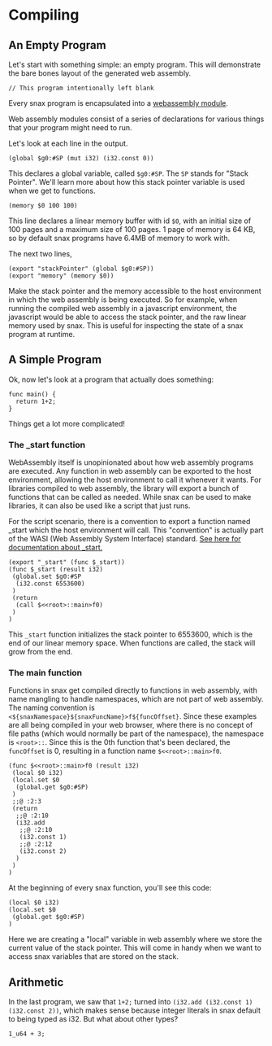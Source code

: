 # Compiling

## An Empty Program

Let's start with something simple: an empty program. This will demonstrate
the bare bones layout of the generated web assembly.

```snax-wat
// This program intentionally left blank
```

Every snax program is encapsulated into a [webassembly module](https://webassembly.github.io/spec/core/text/modules.html).

Web assembly modules consist of a series of declarations for various things that your program might need to run.

Let's look at each line in the output.

```wat
(global $g0:#SP (mut i32) (i32.const 0))
```

This declares a global variable, called `$g0:#SP`. The `SP` stands for "Stack Pointer". We'll learn more about how this stack pointer variable is used when we get to functions.

```wat
(memory $0 100 100)
```

This line declares a linear memory buffer with id `$0`, with an initial size of 100 pages and a maximum size of 100 pages. 1 page of memory is 64 KB, so by default snax programs have 6.4MB of
memory to work with.

The next two lines,

```wat
(export "stackPointer" (global $g0:#SP))
(export "memory" (memory $0))
```

Make the stack pointer and the memory accessible to the host environment in which the web assembly is
being executed. So for example, when running the compiled web assembly in a javascript environment,
the javascript would be able to access the stack pointer, and the raw linear memory used by snax.
This is useful for inspecting the state of a snax program at runtime.

## A Simple Program

Ok, now let's look at a program that actually does something:

```snax-wat
func main() {
  return 1+2;
}
```

Things get a lot more complicated!

### The _start function

WebAssembly itself is unopinionated about how web assembly programs are executed. Any function in web assembly can be exported to the host environment, allowing the host environment to call it whenever it wants. For libraries compiled to web assembly, the library will export a bunch of functions that
can be called as needed. While snax can be used to make libraries, it can also be used like a script
that just runs.

For the script scenario, there is a convention to export a function named _start which the host
environment will call. This "convention" is actually part of the WASI (Web Assembly System Interface) standard. [See here for documentation about _start.](https://nodejs.org/api/wasi.html#wasistartinstance)

```wat
(export "_start" (func $_start))
(func $_start (result i32)
 (global.set $g0:#SP
  (i32.const 6553600)
 )
 (return
  (call $<<root>::main>f0)
 )
)
```

This `_start` function initializes the stack pointer to 6553600, which is the end of our linear memory space. When functions are called, the stack will grow from the end.

### The main function

Functions in snax get compiled directly to functions in web assembly, with name mangling to handle
namespaces, which are not part of web assembly. The naming convention is `<${snaxNamespace}${snaxFuncName}>f${funcOffset}`. Since these examples are all being compiled in your web browser, where there is
no concept of file paths (which would normally be part of the namespace), the namespace is `<root>::`. Since this is the 0th function that's been declared, the `funcOffset` is 0, resulting in a function name `$<<root>::main>f0`.

```wat
(func $<<root>::main>f0 (result i32)
 (local $0 i32)
 (local.set $0
  (global.get $g0:#SP)
 )
 ;;@ :2:3
 (return
  ;;@ :2:10
  (i32.add
   ;;@ :2:10
   (i32.const 1)
   ;;@ :2:12
   (i32.const 2)
  )
 )
)
```

At the beginning of every snax function, you'll see this code:

```wat
(local $0 i32)
(local.set $0
 (global.get $g0:#SP)
)
```

Here we are creating a "local" variable in web assembly where we store
the current value of the stack pointer. This will come in handy when we
want to access snax variables that are stored on the stack.

## Arithmetic

In the last program, we saw that `1+2;` turned into `(i32.add (i32.const 1) (i32.const 2))`, which
makes sense because integer literals in snax default to being typed as i32. But what about
other types?

```snax-wat
1_u64 + 3;
```